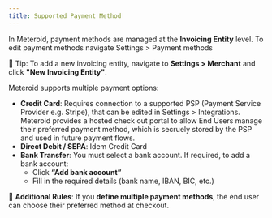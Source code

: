 ---
title: Supported Payment Method
---

In Meteroid, payment methods are managed at the **Invoicing Entity** level. To edit payment methods navigate Settings > Payment methods

📌 Tip: To add a new invoicing entity, navigate to **Settings > Merchant** and click **"New Invoicing Entity"**.

Meteroid supports multiple payment options:

* **Credit Card**: Requires connection to a supported PSP (Payment Service Provider e.g. Stripe), that can be edited in Settings > Integrations. Meteroid provides a hosted check out portal to allow End Users manage their preferred payment method, which is secruely stored by the PSP and used in future payment flows.
* **Direct Debit / SEPA**: Idem Credit Card
* **Bank Transfer**: You must select a bank account. If required, to add a bank account:
  * Click **“Add bank account”**
  * Fill in the required details (bank name, IBAN, BIC, etc.)

📌 **Additional Rules**: If you **define multiple payment methods**, the end user can choose their preferred method at checkout.